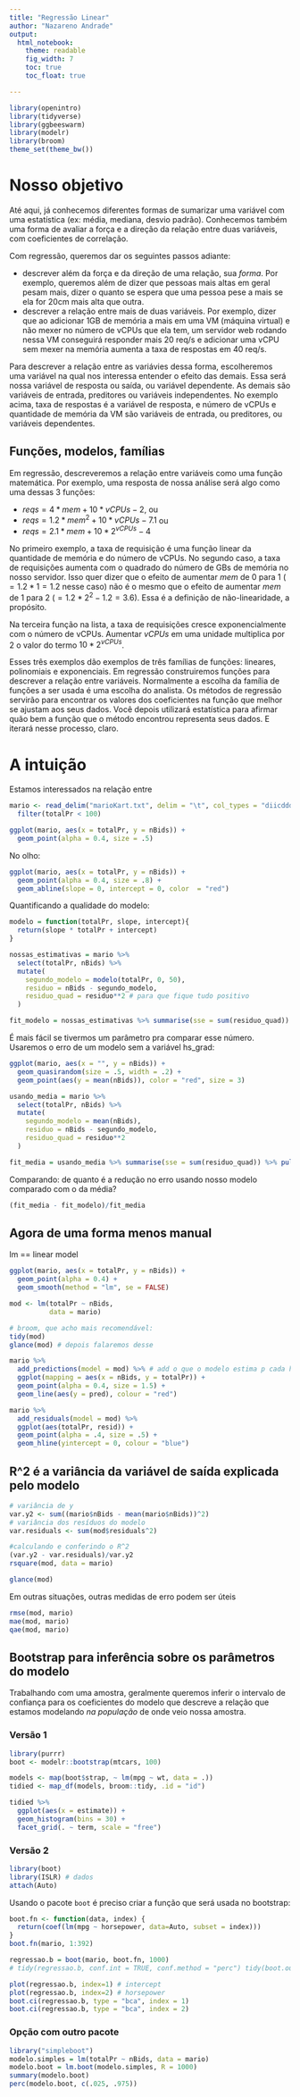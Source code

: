 ```yaml
---
title: "Regressão Linear"
author: "Nazareno Andrade"
output: 
  html_notebook:
    theme: readable
    fig_width: 7
    toc: true
    toc_float: true

---
```


```r
library(openintro)
library(tidyverse)
library(ggbeeswarm)
library(modelr)
library(broom)
theme_set(theme_bw())
```

# Nosso objetivo

Até aqui, já conhecemos diferentes formas de sumarizar uma variável com uma estatística (ex: média, mediana, desvio padrão). Conhecemos também uma forma de avaliar a força e a direção da relação entre duas variáveis, com coeficientes de correlação. 

Com regressão, queremos dar os seguintes passos adiante:

   * descrever além da força e da direção de uma relação, sua *forma*. Por exemplo, queremos além de dizer que pessoas mais altas em geral pesam mais, dizer o quanto se espera que uma pessoa pese a mais se ela for 20cm mais alta que outra.   
   * descrever a relação entre mais de duas variáveis. Por exemplo, dizer que ao adicionar 1GB de memória a mais em uma VM (máquina virtual) e não mexer no número de vCPUs que ela tem, um servidor web rodando nessa VM conseguirá responder mais 20 req/s e adicionar uma vCPU sem mexer na memória aumenta a taxa de respostas em 40 req/s. 
   
Para descrever a relação entre as variávies dessa forma, escolheremos uma variável na qual nos interessa entender o efeito das demais. Essa será nossa variável de resposta ou saída, ou variável dependente. As demais são variáveis de entrada, preditores ou variáveis independentes. No exemplo acima, taxa de respostas é a variável de resposta, e número de vCPUs e quantidade de memória da VM são variáveis de entrada, ou preditores, ou variáveis dependentes.

## Funções, modelos, famílias

Em regressão, descreveremos a relação entre variáveis como uma função matemática. Por exemplo, uma resposta de nossa análise será algo como uma dessas 3 funções:

  * $reqs = 4 *mem + 10*vCPUs -2$, ou    
  * $reqs = 1.2 *mem^2 + 10*vCPUs -7.1$ ou    
  * $reqs = 2.1 *mem + 10*2^{vCPUs} - 4$   

No primeiro exemplo, a taxa de requisição é uma função linear da quantidade de memória e do número de vCPUs. No segundo caso, a taxa de requisições aumenta com o quadrado do número de GBs de memória no nosso servidor. Isso quer dizer que o efeito de aumentar $mem$ de 0 para 1 ($=1.2*1 = 1.2$ nesse caso) não é o mesmo que o efeito de aumentar $mem$ de 1 para 2 ($=1.2*2^2 - 1.2=3.6$). Essa é a definição de não-linearidade, a propósito. 

Na terceira função na lista, a taxa de requisições cresce exponencialmente com o número de vCPUs. Aumentar $vCPUs$ em uma unidade multiplica por 2 o valor do termo $10*2^{vCPUs}$.

Esses três exemplos dão exemplos de três famílias de funções: lineares, polinomiais e exponenciais. Em regressão construiremos funções para descrever a relação entre variáveis. Normalmente a escolha da família de funções a ser usada é uma escolha do analista. Os métodos de regressão servirão para encontrar os valores dos coeficientes na função que melhor se ajustam aos seus dados. Você depois utilizará estatística para afirmar quão bem a função que o método encontrou representa seus dados. E iterará nesse processo, claro.

# A intuição

Estamos interessados na relação entre 

```r
mario <- read_delim("marioKart.txt", delim = "\t", col_types = "diicdddcicic") %>% 
  filter(totalPr < 100)

ggplot(mario, aes(x = totalPr, y = nBids)) + 
  geom_point(alpha = 0.4, size = .5)
```

No olho:

```r
ggplot(mario, aes(x = totalPr, y = nBids)) + 
  geom_point(alpha = 0.4, size = .8) + 
  geom_abline(slope = 0, intercept = 0, color  = "red") 
```

Quantificando a qualidade do modelo:

```r
modelo = function(totalPr, slope, intercept){
  return(slope * totalPr + intercept)
}

nossas_estimativas = mario %>% 
  select(totalPr, nBids) %>% 
  mutate(
    segundo_modelo = modelo(totalPr, 0, 50), 
    residuo = nBids - segundo_modelo, 
    residuo_quad = residuo**2 # para que fique tudo positivo
  )

fit_modelo = nossas_estimativas %>% summarise(sse = sum(residuo_quad)) %>% pull(sse)
```

É mais fácil se tivermos um parâmetro pra comparar esse número. Usaremos o erro de um modelo sem a variável hs_grad: 

```r
ggplot(mario, aes(x = "", y = nBids)) + 
  geom_quasirandom(size = .5, width = .2) + 
  geom_point(aes(y = mean(nBids)), color = "red", size = 3)
```


```r
usando_media = mario %>% 
  select(totalPr, nBids) %>% 
  mutate(
    segundo_modelo = mean(nBids), 
    residuo = nBids - segundo_modelo, 
    residuo_quad = residuo**2
  )

fit_media = usando_media %>% summarise(sse = sum(residuo_quad)) %>% pull(sse)
```

Comparando: de quanto é a redução no erro usando nosso modelo comparado com o da média?

```r
(fit_media - fit_modelo)/fit_media
```

## Agora de uma forma menos manual

lm  == linear model

```r
ggplot(mario, aes(x = totalPr, y = nBids)) + 
  geom_point(alpha = 0.4) + 
  geom_smooth(method = "lm", se = FALSE)
```



```r
mod <- lm(totalPr ~ nBids, 
          data = mario)

# broom, que acho mais recomendável: 
tidy(mod)
glance(mod) # depois falaremos desse

mario %>% 
  add_predictions(model = mod) %>% # add o que o modelo estima p cada hs_grad
  ggplot(mapping = aes(x = nBids, y = totalPr)) + 
  geom_point(alpha = 0.4, size = 1.5) + 
  geom_line(aes(y = pred), colour = "red")
```

```r
mario %>% 
  add_residuals(model = mod) %>% 
  ggplot(aes(totalPr, resid)) + 
  geom_point(alpha = .4, size = .5) + 
  geom_hline(yintercept = 0, colour = "blue")
```

## R^2 é a variância da variável de saída explicada pelo modelo

```r
# variância de y
var.y2 <- sum((mario$nBids - mean(mario$nBids))^2)
# variância dos resíduos do modelo
var.residuals <- sum(mod$residuals^2)

#calculando e conferindo o R^2
(var.y2 - var.residuals)/var.y2
rsquare(mod, data = mario)

glance(mod)
```

Em outras situações, outras medidas de erro podem ser úteis

```r
rmse(mod, mario)
mae(mod, mario)
qae(mod, mario)
```

## Bootstrap para inferência sobre os parâmetros do modelo

Trabalhando com uma amostra, geralmente queremos inferir o intervalo de confiança para os coeficientes do modelo que descreve a relação que estamos modelando *na população* de onde veio nossa amostra. 

### Versão 1

```r
library(purrr)
boot <- modelr::bootstrap(mtcars, 100)

models <- map(boot$strap, ~ lm(mpg ~ wt, data = .))
tidied <- map_df(models, broom::tidy, .id = "id")

tidied %>% 
  ggplot(aes(x = estimate)) + 
  geom_histogram(bins = 30) + 
  facet_grid(. ~ term, scale = "free")
```


### Versão 2

```r
library(boot)
library(ISLR) # dados
attach(Auto)
```

Usando o pacote `boot` é preciso criar a função que será usada no bootstrap:

```r
boot.fn <- function(data, index) {
  return(coef(lm(mpg ~ horsepower, data=Auto, subset = index)))
}
boot.fn(mario, 1:392)
```

```r
regressao.b = boot(mario, boot.fn, 1000)
# tidy(regressao.b, conf.int = TRUE, conf.method = "perc") tidy(boot.out) parece bugado em 2017-06-13

plot(regressao.b, index=1) # intercept 
plot(regressao.b, index=2) # horsepower
boot.ci(regressao.b, type = "bca", index = 1) 
boot.ci(regressao.b, type = "bca", index = 2)
```

### Opção com outro pacote

```r
library("simpleboot")
modelo.simples = lm(totalPr ~ nBids, data = mario)
modelo.boot = lm.boot(modelo.simples, R = 1000)
summary(modelo.boot)
perc(modelo.boot, c(.025, .975))
```

